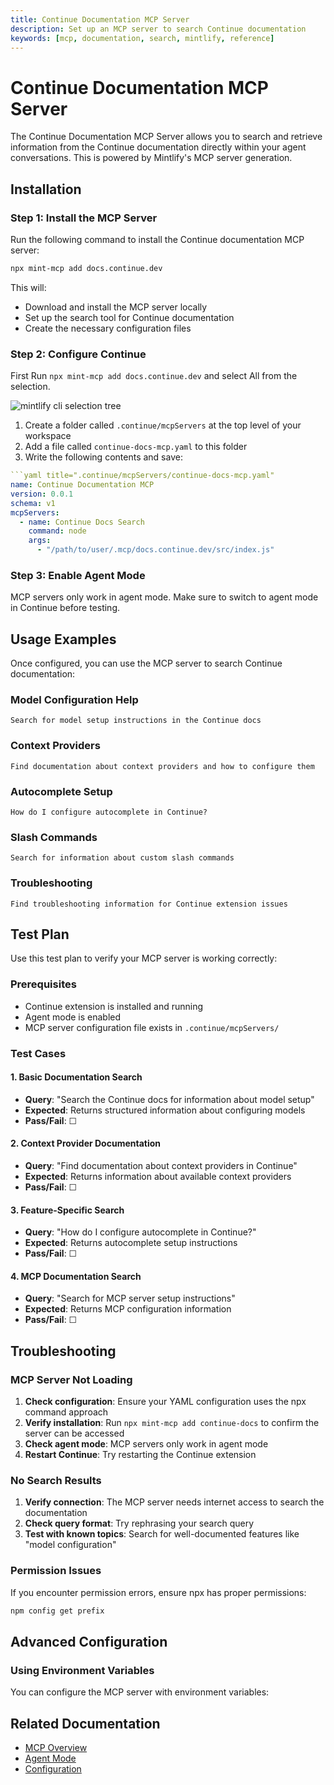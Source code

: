 ```yaml
---
title: Continue Documentation MCP Server
description: Set up an MCP server to search Continue documentation
keywords: [mcp, documentation, search, mintlify, reference]
---
```


# Continue Documentation MCP Server

The Continue Documentation MCP Server allows you to search and retrieve information from the Continue documentation directly within your agent conversations. This is powered by Mintlify's MCP server generation.

## Installation

### Step 1: Install the MCP Server

Run the following command to install the Continue documentation MCP server:

```bash
npx mint-mcp add docs.continue.dev
```

This will:

- Download and install the MCP server locally
- Set up the search tool for Continue documentation
- Create the necessary configuration files

### Step 2: Configure Continue

First Run `npx mint-mcp add docs.continue.dev` and select All from the selection.

![mintlify cli selection tree](/images/mintlify-cli-selection-tree.png)

1. Create a folder called `.continue/mcpServers` at the top level of your workspace
2. Add a file called `continue-docs-mcp.yaml` to this folder
3. Write the following contents and save:

````yaml title=".continue/mcpServers/continue-docs-mcp.yaml"
```yaml title=".continue/mcpServers/continue-docs-mcp.yaml"
name: Continue Documentation MCP
version: 0.0.1
schema: v1
mcpServers:
  - name: Continue Docs Search
    command: node
    args:
      - "/path/to/user/.mcp/docs.continue.dev/src/index.js"
````

### Step 3: Enable Agent Mode

MCP servers only work in agent mode. Make sure to switch to agent mode in Continue before testing.

## Usage Examples

Once configured, you can use the MCP server to search Continue documentation:

### Model Configuration Help

```
Search for model setup instructions in the Continue docs
```

### Context Providers

```
Find documentation about context providers and how to configure them
```

### Autocomplete Setup

```
How do I configure autocomplete in Continue?
```

### Slash Commands

```
Search for information about custom slash commands
```

### Troubleshooting

```
Find troubleshooting information for Continue extension issues
```

## Test Plan

Use this test plan to verify your MCP server is working correctly:

### Prerequisites

- Continue extension is installed and running
- Agent mode is enabled
- MCP server configuration file exists in `.continue/mcpServers/`

### Test Cases

#### 1. Basic Documentation Search

- **Query**: "Search the Continue docs for information about model setup"
- **Expected**: Returns structured information about configuring models
- **Pass/Fail**: ☐

#### 2. Context Provider Documentation

- **Query**: "Find documentation about context providers in Continue"
- **Expected**: Returns information about available context providers
- **Pass/Fail**: ☐

#### 3. Feature-Specific Search

- **Query**: "How do I configure autocomplete in Continue?"
- **Expected**: Returns autocomplete setup instructions
- **Pass/Fail**: ☐

#### 4. MCP Documentation Search

- **Query**: "Search for MCP server setup instructions"
- **Expected**: Returns MCP configuration information
- **Pass/Fail**: ☐

## Troubleshooting

### MCP Server Not Loading

1. **Check configuration**: Ensure your YAML configuration uses the npx command approach
2. **Verify installation**: Run `npx mint-mcp add continue-docs` to confirm the server can be accessed
3. **Check agent mode**: MCP servers only work in agent mode
4. **Restart Continue**: Try restarting the Continue extension

### No Search Results

1. **Verify connection**: The MCP server needs internet access to search the documentation
2. **Check query format**: Try rephrasing your search query
3. **Test with known topics**: Search for well-documented features like "model configuration"

### Permission Issues

If you encounter permission errors, ensure npx has proper permissions:

```bash
npm config get prefix
```

## Advanced Configuration

### Using Environment Variables

You can configure the MCP server with environment variables:

## Related Documentation

- [MCP Overview](/customize/deep-dives/mcp)
- [Agent Mode](/features/agent/quick-start)
- [Configuration](/customize/overview)
